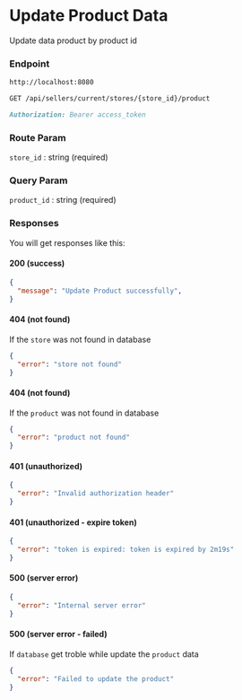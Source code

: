 # Update Product Data

Update data product by product id

### Endpoint

```md filename="Base URL"
http://localhost:8080
```

```md filename="Method and Endpoint"
GET /api/sellers/current/stores/{store_id}/product
```

```md filename="Headers"
Authorization: Bearer access_token
```

### Route Param

`store_id` : string (required)

### Query Param

`product_id` : string (required)

### Responses

You will get responses like this:

#### 200 (success)

```json filename="Response Body"
{
  "message": "Update Product successfully",
}
```

#### 404 (not found)

If the `store` was not found in database

```json filename="Response Body"
{
  "error": "store not found"
}
```

#### 404 (not found)

If the `product` was not found in database

```json filename="Response Body"
{
  "error": "product not found"
}
```

#### 401 (unauthorized)

```json filename="Response Body"
{
  "error": "Invalid authorization header"
}
```

#### 401 (unauthorized - expire token)

```json filename="Response Body"
{
  "error": "token is expired: token is expired by 2m19s"
}
```

#### 500 (server error)

```json filename="Response Body"
{
  "error": "Internal server error"
}
```

#### 500 (server error - failed)

If `database` get troble while update the `product` data

```json filename="Response Body"
{
  "error": "Failed to update the product"
}
```
